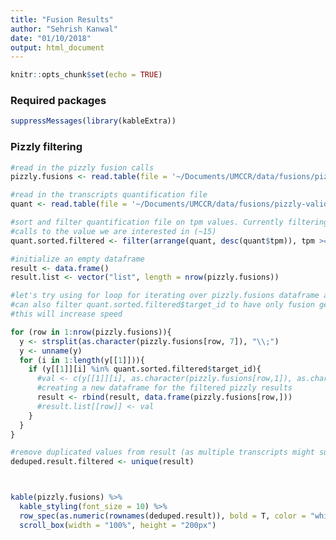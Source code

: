 ```yaml
---
title: "Fusion Results"
author: "Sehrish Kanwal"
date: "01/10/2018"
output: html_document
---
```


```r
knitr::opts_chunk$set(echo = TRUE)
```

### Required packages

```r
suppressMessages(library(kableExtra))
```

### Pizzly filtering

```r
#read in the pizzly fusion calls
pizzly.fusions <- read.table(file = '~/Documents/UMCCR/data/fusions/pizzly-validation/MH17T001P013-oncofuse-test-flat-filtered.tsv', header = TRUE)

#read in the transcripts quantification file
quant <- read.table(file = '~/Documents/UMCCR/data/fusions/pizzly-validation/abundance.tsv', header = TRUE)

#sort and filter quantification file on tpm values. Currently filtering on quantiles. Selected 0.997 because that reduces the final fusion
#calls to the value we are interested in (~15)
quant.sorted.filtered <- filter(arrange(quant, desc(quant$tpm)), tpm >= (quantile(quant$tpm, 0.999)))

#initialize an empty dataframe
result <- data.frame()
result.list <- vector("list", length = nrow(pizzly.fusions))

#let's try using for loop for iterating over pizzly.fusions dataframe and get transcriptID and fusion gene pair information.
#can also filter quant.sorted.filtered$target_id to have only fusion gene target ids (that is two tracscripts instead of one-
#this will increase speed

for (row in 1:nrow(pizzly.fusions)){
  y <- strsplit(as.character(pizzly.fusions[row, 7]), "\\;")
  y <- unname(y)
  for (i in 1:length(y[[1]])){
    if (y[[1]][i] %in% quant.sorted.filtered$target_id){
      #val <- c(y[[1]][i], as.character(pizzly.fusions[row,1]), as.character(pizzly.fusions[row, 3]))
      #creating a new dataframe for the filtered pizzly results
      result <- rbind(result, data.frame(pizzly.fusions[row,]))
      #result.list[[row]] <- val
    }
  }
}

#remove duplicated values from result (as multiple transcripts might support fusion between same gene)
deduped.result.filtered <- unique(result)



kable(pizzly.fusions) %>%
  kable_styling(font_size = 10) %>%
  row_spec(as.numeric(rownames(deduped.result)), bold = T, color = "white", background = "#D7261E") %>%
  scroll_box(width = "100%", height = "200px")
```
